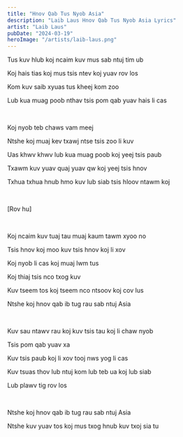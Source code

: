 ```yaml
---
title: "Hnov Qab Tus Nyob Asia"
description: "Laib Laus Hnov Qab Tus Nyob Asia Lyrics"
artist: "Laib Laus"
pubDate: "2024-03-19"
heroImage: "/artists/laib-laus.png"
---
```


Tus kuv hlub koj ncaim kuv mus sab ntuj tim ub

Koj hais tias koj mus tsis ntev koj yuav rov los

Kom kuv saib xyuas tus kheej kom zoo

Lub kua muag poob nthav tsis pom qab yuav hais li cas

<br />

Koj nyob teb chaws vam meej

Ntshe koj muaj kev txawj ntse tsis zoo li kuv

Uas khwv khwv lub kua muag poob koj yeej tsis paub

Txawm kuv yuav quaj yuav qw koj yeej tsis hnov

Txhua txhua hnub hmo kuv lub siab tsis hloov ntawm koj

<br />

[Rov hu]

<br />

Koj ncaim kuv tuaj tau muaj kaum tawm xyoo no

Tsis hnov koj moo kuv tsis hnov koj li xov

Koj nyob li cas koj muaj lwm tus

Koj thiaj tsis nco txog kuv

Kuv tseem tos koj tseem nco ntsoov koj cov lus

Ntshe koj hnov qab ib tug rau sab ntuj Asia

<br />

Kuv sau ntawv rau koj kuv tsis tau koj li chaw nyob

Tsis pom qab yuav xa

Kuv tsis paub koj li xov tooj nws yog li cas

Kuv tsuas thov lub ntuj kom lub teb ua koj lub siab

Lub plawv tig rov los

<br />

Ntshe koj hnov qab ib tug rau sab ntuj Asia

Ntshe kuv yuav tos koj mus txog hnub kuv txoj sia tu
